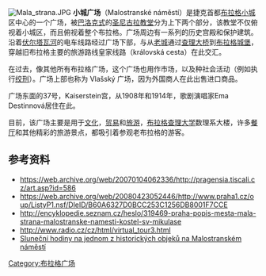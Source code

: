 [[Image:Mala_strana.JPG|thumb]]
'''小城广场'''（Malostranské náměstí）是捷克首都[[布拉格|布拉格]][[布拉格小城|小城]]区中心的一个广场，被[[巴洛克式|巴洛克式]]的[[圣尼古拉教堂_(布拉格小城)|圣尼古拉教堂]]分为上下两个部分，该教堂不仅俯视着小城区，而且俯视着整个布拉格。广场周边有一系列的历史宫殿和保护建筑。沿着[[伏尔塔瓦河|伏尔塔瓦河]]的电车线路经过广场下部，与从[[布拉格老城|老城]]通过[[查理大桥|查理大桥]]到[[布拉格城堡|布拉格城堡]]，穿越旧布拉格主要的旅游路线皇家线路（královská cesta）在此交汇。

在过去，像其他所有布拉格广场，这个广场也用作市场，以及种社会活动（例如执行[[绞刑|绞刑]]）。广场上部也称为 Vlašský 广场，因为外国商人在此出售进口商品。

广场东面的37号，Kaiserstein宫，从1908年和1914年，歌剧演唱家Ema Destinnová居住在此。

目前，该广场主要是用于[[文化|文化]]，[[贸易|贸易]]和[[旅游|旅游]]，[[布拉格查理大学|布拉格查理大学]]数理系大楼，许多[[餐厅|餐厅]]和其他精彩的旅游景点，都吸引着参观老布拉格的游客。

== 参考资料 ==
{{Commonscat|Malostranské náměstí (Prague)}}
*https://web.archive.org/web/20070104062336/http://pragensia.tiscali.cz/art.asp?id=586
*https://web.archive.org/web/20080423052446/http://www.praha1.cz/oup/ListyP1.nsf/DleID/B60A6327D0BCC253C1256DB8001F7CCE
*http://encyklopedie.seznam.cz/heslo/319469-praha-popis-mesta-mala-strana-malostranske-namesti-kostel-sv-mikulase {{Wayback|url=http://encyklopedie.seznam.cz/heslo/319469-praha-popis-mesta-mala-strana-malostranske-namesti-kostel-sv-mikulase |date=20080210005825 }}
*http://www.radio.cz/cz/html/virtual_tour3.html {{Wayback|url=http://www.radio.cz/cz/html/virtual_tour3.html |date=20090612112055 }}
*[http://astro.troja.mff.cuni.cz/mira/sh/sh.php?search=01+14%2F2&field=27&im_feeling_lucky= Sluneční hodiny na jednom z historických objeků na Malostranském náměstí]

[[Category:布拉格广场|Category:布拉格广场]]